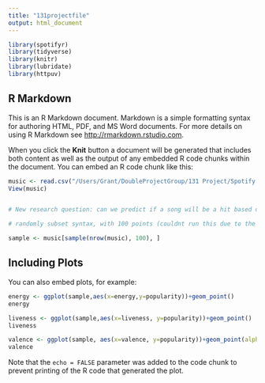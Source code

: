 ```yaml
---
title: "131projectfile"
output: html_document
---
```


```r
library(spotifyr)
library(tidyverse)
library(knitr)
library(lubridate)
library(httpuv)
```

## R Markdown

This is an R Markdown document. Markdown is a simple formatting syntax for authoring HTML, PDF, and MS Word documents. For more details on using R Markdown see <http://rmarkdown.rstudio.com>.

When you click the **Knit** button a document will be generated that includes both content as well as the output of any embedded R code chunks within the document. You can embed an R code chunk like this:

```r
music <- read.csv("/Users/Grant/DoubleProjectGroup/131 Project/Spotify Dataset/musicdata.csv")
View(music)


# New research question: can we predict if a song will be a hit based on its attributes? Response variable: song.hotttnesss 

```

```r
# randomly subset syntax, with 100 points (couldnt run this due to the file not loading)

sample <- music[sample(nrow(music), 100), ]
```

## Including Plots

You can also embed plots, for example:

```r
energy <- ggplot(sample,aes(x=energy,y=popularity))+geom_point()
energy

liveness <- ggplot(sample,aes(x=liveness, y=popularity))+geom_point()
liveness
```


```r
valence <- ggplot(sample, aes(x=valence, y=popularity))+geom_point(alpha=0.2) + facet_grid(vars(danceability))
valence
```

Note that the `echo = FALSE` parameter was added to the code chunk to prevent printing of the R code that generated the plot.

